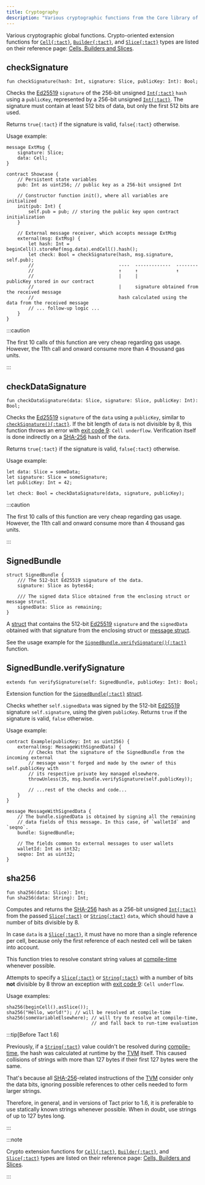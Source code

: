 ```yaml
---
title: Cryptography
description: "Various cryptographic functions from the Core library of Tact"
---
```



Various cryptographic global functions. Crypto-oriented extension functions for [`Cell{:tact}`][cell], [`Builder{:tact}`][builder], and [`Slice{:tact}`][slice] types are listed on their reference page: [Cells, Builders and Slices](/ref/core-cells).

## checkSignature

```tact
fun checkSignature(hash: Int, signature: Slice, publicKey: Int): Bool;
```

Checks the [Ed25519][ed] `signature` of the 256-bit unsigned [`Int{:tact}`][int] `hash` using a `publicKey`, represented by a 256-bit unsigned [`Int{:tact}`][int]. The signature must contain at least 512 bits of data, but only the first 512 bits are used.

Returns `true{:tact}` if the signature is valid, `false{:tact}` otherwise.

Usage example:

```tact {19-24}
message ExtMsg {
    signature: Slice;
    data: Cell;
}

contract Showcase {
    // Persistent state variables
    pub: Int as uint256; // public key as a 256-bit unsigned Int

    // Constructor function init(), where all variables are initialized
    init(pub: Int) {
        self.pub = pub; // storing the public key upon contract initialization
    }

    // External message receiver, which accepts message ExtMsg
    external(msg: ExtMsg) {
        let hash: Int = beginCell().storeRef(msg.data).endCell().hash();
        let check: Bool = checkSignature(hash, msg.signature, self.pub);
        //                               ----  -------------  --------
        //                               ↑     ↑              ↑
        //                               |     |              publicKey stored in our contract
        //                               |     signature obtained from the received message
        //                               hash calculated using the data from the received message
        // ... follow-up logic ...
    }
}
```

:::caution

  The first 10 calls of this function are very cheap regarding gas usage. However, the 11th call and onward consume more than 4 thousand gas units.

:::

## checkDataSignature

```tact
fun checkDataSignature(data: Slice, signature: Slice, publicKey: Int): Bool;
```

Checks the [Ed25519][ed] `signature` of the `data` using a `publicKey`, similar to [`checkSignature(){:tact}`](#checksignature). If the bit length of `data` is not divisible by 8, this function throws an error with [exit code 9](/book/exit-codes#9): `Cell underflow`. Verification itself is done indirectly on a [SHA-256][sha-2] hash of the `data`.

Returns `true{:tact}` if the signature is valid, `false{:tact}` otherwise.

Usage example:

```tact
let data: Slice = someData;
let signature: Slice = someSignature;
let publicKey: Int = 42;

let check: Bool = checkDataSignature(data, signature, publicKey);
```

:::caution

  The first 10 calls of this function are very cheap regarding gas usage. However, the 11th call and onward consume more than 4 thousand gas units.

:::

## SignedBundle

<Badge text="Available since Tact 1.6.6" variant="tip" size="medium"/><p/>

```tact
struct SignedBundle {
    /// The 512-bit Ed25519 signature of the data.
    signature: Slice as bytes64;

    /// The signed data Slice obtained from the enclosing struct or message struct.
    signedData: Slice as remaining;
}
```

A [struct][struct] that contains the 512-bit [Ed25519][ed] `signature` and the `signedData` obtained with that signature from the enclosing struct or [message struct][message].

See the usage example for the [`SignedBundle.verifySignature(){:tact}`](#signedbundleverifysignature) function.

## SignedBundle.verifySignature

<Badge text="Available since Tact 1.6.6" variant="tip" size="medium"/><p/>

```tact
extends fun verifySignature(self: SignedBundle, publicKey: Int): Bool;
```

Extension function for the [`SignedBundle{:tact}`](#signedbundle) [struct][struct].

Checks whether `self.signedData` was signed by the 512-bit [Ed25519][ed] signature `self.signature`, using the given `publicKey`. Returns `true` if the signature is valid, `false` otherwise.

Usage example:

```tact
contract Example(publicKey: Int as uint256) {
    external(msg: MessageWithSignedData) {
        // Checks that the signature of the SignedBundle from the incoming external
        // message wasn't forged and made by the owner of this self.publicKey with
        // its respective private key managed elsewhere.
        throwUnless(35, msg.bundle.verifySignature(self.publicKey));

        // ...rest of the checks and code...
    }
}

message MessageWithSignedData {
    // The bundle.signedData is obtained by signing all the remaining
    // data fields of this message. In this case, of `walletId` and `seqno`.
    bundle: SignedBundle;

    // The fields common to external messages to user wallets
    walletId: Int as int32;
    seqno: Int as uint32;
}
```

## sha256

<Badge text="Gas-expensive" title="Uses 500 gas units or more" variant="danger" size="medium"/><p/>

```tact
fun sha256(data: Slice): Int;
fun sha256(data: String): Int;
```

Computes and returns the [SHA-256][sha-2] hash as a $256$-bit unsigned [`Int{:tact}`][int] from the passed [`Slice{:tact}`][slice] or [`String{:tact}`][p] `data`, which should have a number of bits divisible by $8$.

In case `data` is a [`Slice{:tact}`][slice], it must have no more than a single reference per cell, because only the first reference of each nested cell will be taken into account.

This function tries to resolve constant string values at [compile-time](/ref/core-comptime) whenever possible.

Attempts to specify a [`Slice{:tact}`][slice] or [`String{:tact}`][p] with a number of bits **not** divisible by $8$ throw an exception with [exit code 9](/book/exit-codes#9): `Cell underflow`.

Usage examples:

```tact
sha256(beginCell().asSlice());
sha256("Hello, world!"); // will be resolved at compile-time
sha256(someVariableElsewhere); // will try to resolve at compile-time,
                               // and fall back to run-time evaluation
```

:::tip[Before Tact 1.6]

  Previously, if a [`String{:tact}`][p] value couldn't be resolved during [compile-time](/ref/core-comptime), the hash was calculated at runtime by the [TVM][tvm] itself. This caused collisions of strings with more than 127 bytes if their first 127 bytes were the same.

  That's because all [SHA-256][sha-2]-related instructions of the [TVM][tvm] consider only the data bits, ignoring possible references to other cells needed to form larger strings.

  Therefore, in general, and in versions of Tact prior to 1.6, it is preferable to use statically known strings whenever possible. When in doubt, use strings of up to 127 bytes long.

:::

:::note

  Crypto extension functions for [`Cell{:tact}`][cell], [`Builder{:tact}`][builder], and [`Slice{:tact}`][slice] types are listed on their reference page: [Cells, Builders and Slices](/ref/core-cells).

:::

[p]: /book/types#primitive-types
[int]: /book/integers
[cell]: /book/cells#cells
[builder]: /book/cells#builders
[slice]: /book/cells#slices
[struct]: /book/structs-and-messages#structs
[message]: /book/structs-and-messages#messages

[tvm]: https://docs.ton.org/learn/tvm-instructions/tvm-overview
[ed]: https://en.wikipedia.org/wiki/EdDSA#Ed25519
[sha-2]: https://en.wikipedia.org/wiki/SHA-2#Hash_standard

[round-up]: https://en.wikipedia.org/wiki/Rounding#Rounding_up
[round-down]: https://en.wikipedia.org/wiki/Rounding#Rounding_down

